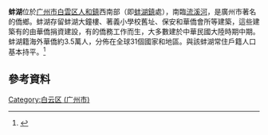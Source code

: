 {{about|廣州市白雲區的一個地方|以此地為建制的鎮|蚌湖鎮|江西的同名湖泊|蚌湖 (江西)}}

'''蚌湖'''位於[[广州市|广州市]][[白雲區_(廣州市)|白雲区]][[人和鎮|人和鎮]]西南部（即[[蚌湖鎮|蚌湖鎮]]處），南臨[[流溪河|流溪河]]，是廣州市著名的僑鄉。蚌湖存留蚌湖大鐘樓、著義小學校舊址、保安和華僑會所等建築，這些建築有的由華僑捐資建設，有的僑務工作而生，大多數建於中華民國大陸時期中期。蚌湖籍海外華僑約3.5萬人，分佈在全球31個國家和地區。與該蚌湖常住戶籍人口基本持平。<ref>{{cite news |title=蚌湖大鐘樓盼鐘聲重響 |url=https://news.dayoo.com/guangzhou/201801/09/139995_52031237.htm |work=廣州日報 |date=2018-01-09 |accessdate=2020-09-06 |archive-date=2018-01-09 |archive-url=https://web.archive.org/web/20180109044202/http://news.dayoo.com/guangzhou/201801/09/139995_52031237.htm |dead-url=no }}</ref>

==參考資料==
{{Reflist}}
{{GZ-stub}}
[[Category:白云区_(广州市)|Category:白云区 (广州市)]]